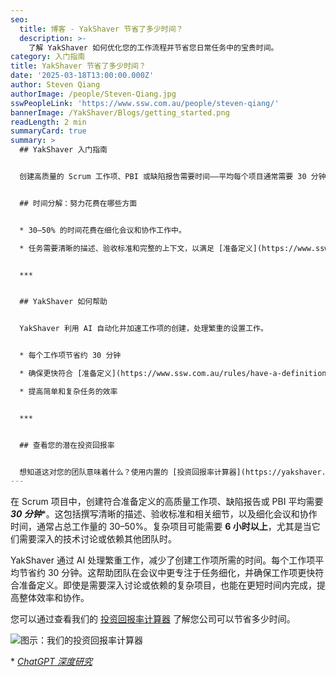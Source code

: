 ```yaml
---
seo:
  title: 博客 - YakShaver 节省了多少时间？
  description: >-
    了解 YakShaver 如何优化您的工作流程并节省您日常任务中的宝贵时间。
category: 入门指南
title: YakShaver 节省了多少时间？
date: '2025-03-18T13:00:00.000Z'
author: Steven Qiang
authorImage: /people/Steven-Qiang.jpg
sswPeopleLink: 'https://www.ssw.com.au/people/steven-qiang/'
bannerImage: /YakShaver/Blogs/getting_started.png
readLength: 2 min
summaryCard: true
summary: >
  ## YakShaver 入门指南


  创建高质量的 Scrum 工作项、PBI 或缺陷报告需要时间——平均每个项目通常需要 30 分钟，有时对于涉及深入讨论或依赖关系的复杂项目则超过 6 小时。


  ## 时间分解：努力花费在哪些方面


  * 30–50% 的时间花费在细化会议和协作工作中。

  * 任务需要清晰的描述、验收标准和完整的上下文，以满足 [准备定义](https://www.ssw.com.au/rules/have-a-definition-of-ready/)。


  ***


  ## YakShaver 如何帮助


  YakShaver 利用 AI 自动化并加速工作项的创建，处理繁重的设置工作。


  * 每个工作项节省约 30 分钟

  * 确保更快符合 [准备定义](https://www.ssw.com.au/rules/have-a-definition-of-ready/)

  * 提高简单和复杂任务的效率


  ***


  ## 查看您的潜在投资回报率


  想知道这对您的团队意味着什么？使用内置的 [投资回报率计算器](https://yakshaver.ai/) 估算时间和成本节省。
---
```


在 Scrum 项目中，创建符合准备定义的高质量工作项、缺陷报告或 PBI 平均需要 ***30 分钟***\*。这包括撰写清晰的描述、验收标准和相关细节，以及细化会议和协作时间，通常占总工作量的 30–50%。复杂项目可能需要 **6 小时以上**，尤其是当它们需要深入的技术讨论或依赖其他团队时。

YakShaver 通过 AI 处理繁重工作，减少了创建工作项所需的时间。每个工作项平均节省约 30 分钟。这帮助团队在会议中更专注于任务细化，并确保工作项更快符合准备定义。即使是需要深入讨论或依赖的复杂项目，也能在更短时间内完成，提高整体效率和协作。

您可以通过查看我们的 [投资回报率计算器](https://yakshaver.ai) 了解您公司可以节省多少时间。

![](/YakShaver/Blogs/ROI.png)图示：我们的投资回报率计算器

\* *[ChatGPT 深度研究](https://chatgpt.com/share/67d8bdb0-0f60-800d-af20-baba64a9a2eb?)*